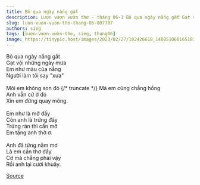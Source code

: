 ```yaml
---
title: Bỏ qua ngày nắng gắt
description: Lượn vượn vườn thơ - tháng 06-1 Bỏ qua ngày nắng gắt Gạt vội những ngày mưa
slug: luon-vuon-vuon-tho-thang-06-807787
authors: sieg
tags: [lượn-vượn-vườn-thơ, sieg, thang06]
image: https://tinypic.host/images/2023/02/27/102426618_148051060165103_7523345882959423353_n.th.jpg
---
```


Bỏ qua ngày nắng gắt\
Gạt vội những ngày mưa\
Em như màu của nắng\
Người làm tôi say "xưa"\
\
Môi em không son đỏ
{/* truncate */}
Má em cũng chẳng hồng\
Anh vẫn cứ ở đó\
Xin em đừng quay mông.\
\
Em như là mỡ đấy\
Còn anh là trứng đây\
Trứng rán thì cần mỡ\
Em tặng anh thờ ơ.\
\
Anh đã từng nằm mơ\
Là em cần thơ đấy\
Cơ mà chẳng phải vậy\
Rồi anh lại cười khuây.

[Source](https://www.facebook.com/ape.poem/posts/pfbid0gfwWbjNSsrTsRCzL6nKe1uQn55xmya6neRrh2BKvxZ46hpjr3jBsvHwTWK8SfsLAl)
